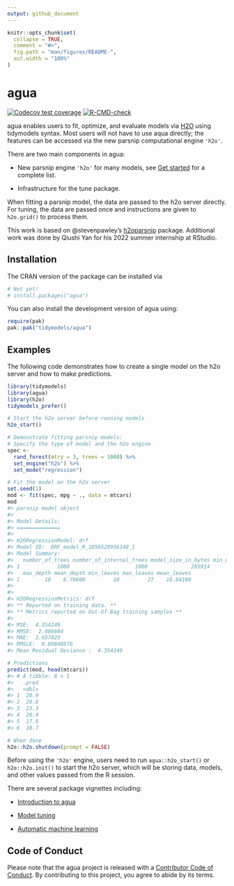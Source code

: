 ```yaml
---
output: github_document
---
```


<!-- README.md is generated from README.Rmd. Please edit that file -->

```r
knitr::opts_chunk$set(
  collapse = TRUE,
  comment = "#>",
  fig.path = "man/figures/README-",
  out.width = "100%"
)
```

# agua

<!-- badges: start -->
[![Codecov test coverage](https://codecov.io/gh/tidymodels/agua/branch/main/graph/badge.svg)](https://app.codecov.io/gh/tidymodels/agua?branch=main)
[![R-CMD-check](https://github.com/tidymodels/agua/actions/workflows/R-CMD-check.yaml/badge.svg)](https://github.com/tidymodels/agua/actions/workflows/R-CMD-check.yaml)
<!-- badges: end -->

agua enables users to fit, optimize, and evaluate models via [H2O](https://h2o.ai/) using tidymodels syntax. Most users will not have to use aqua directly; the features can be accessed via the new parsnip computational engine `'h2o'`. 

There are two main components in agua: 

* New parsnip engine `'h2o'` for many models, see [Get started](https:://agua.tidymodels.org/articles/agua.html) for a complete list. 

* Infrastructure for the tune package. 

When fitting a parsnip model, the data are passed to the h2o server directly. For tuning, the data are passed once and instructions are given to `h2o.grid()` to process them. 

This work is based on @stevenpawley's [h2oparsnip](https://github.com/stevenpawley/h2oparsnip) package. Additional work was done by Qiushi Yan for his 2022 summer internship at RStudio. 

## Installation

The CRAN version of the package can be installed via

```r
# Not yet!
# install.packages("agua")
```

You can also install the development version of agua using:

``` r
require(pak)
pak::pak("tidymodels/agua")
```

## Examples

The following code demonstrates how to create a single model on the h2o server and how to make predictions. 

```r
library(tidymodels)
library(agua)
library(h2o)
tidymodels_prefer()
```

```r
# Start the h2o server before running models
h2o_start()

# Demonstrate fitting parsnip models: 
# Specify the type of model and the h2o engine 
spec <-
  rand_forest(mtry = 3, trees = 1000) %>%
  set_engine("h2o") %>%
  set_mode("regression")

# Fit the model on the h2o server
set.seed(1)
mod <- fit(spec, mpg ~ ., data = mtcars)
mod
#> parsnip model object
#> 
#> Model Details:
#> ==============
#> 
#> H2ORegressionModel: drf
#> Model ID:  DRF_model_R_1656520956148_1 
#> Model Summary: 
#>   number_of_trees number_of_internal_trees model_size_in_bytes min_depth
#> 1            1000                     1000              285914         4
#>   max_depth mean_depth min_leaves max_leaves mean_leaves
#> 1        10    6.70600         10         27    18.04100
#> 
#> 
#> H2ORegressionMetrics: drf
#> ** Reported on training data. **
#> ** Metrics reported on Out-Of-Bag training samples **
#> 
#> MSE:  4.354249
#> RMSE:  2.086684
#> MAE:  1.657823
#> RMSLE:  0.09848976
#> Mean Residual Deviance :  4.354249

# Predictions
predict(mod, head(mtcars))
#> # A tibble: 6 × 1
#>   .pred
#>   <dbl>
#> 1  20.9
#> 2  20.8
#> 3  23.3
#> 4  20.4
#> 5  17.9
#> 6  18.7

# When done
h2o::h2o.shutdown(prompt = FALSE)
```

Before using the `'h2o'` engine, users need to run `agua::h2o_start()` or `h2o::h2o.init()` to start the h2o server, which will be storing data, models, and other values passed from the R session. 

There are several package vignettes including: 

- [Introduction to agua](https://agua.tidymodels.org/articles/agua.html)

- [Model tuning](https://agua.tidymodels.org/articles/tune.html)

- [Automatic machine learning](https://agua.tidymodels.org/articles/auto_ml.html)


## Code of Conduct
  
Please note that the agua project is released with a [Contributor Code of Conduct](https://contributor-covenant.org/version/2/0/CODE_OF_CONDUCT.html). By contributing to this project, you agree to abide by its terms.
